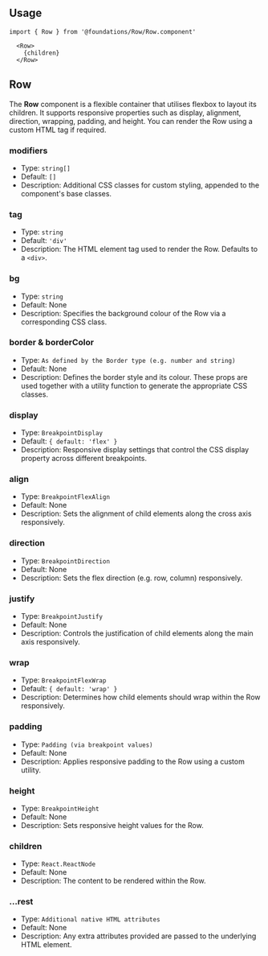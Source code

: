 
<Meta title='Foundations/Row' />

## Usage

```tsx
import { Row } from '@foundations/Row/Row.component'
```

```tsx
  <Row>
    {children}
  </Row>
```

## Row

The **Row** component is a flexible container that utilises flexbox to layout its children. It supports responsive properties such as display, alignment, direction, wrapping, padding, and height. You can render the Row using a custom HTML tag if required.

### modifiers

- Type: `string[]`
- Default: `[]`
- Description: Additional CSS classes for custom styling, appended to the component's base classes.

### tag

- Type: `string`
- Default: `'div'`
- Description: The HTML element tag used to render the Row. Defaults to a `<div>`.

### bg

- Type: `string`
- Default: None
- Description: Specifies the background colour of the Row via a corresponding CSS class.

### border & borderColor

- Type: `As defined by the Border type (e.g. number and string)`
- Default: None
- Description: Defines the border style and its colour. These props are used together with a utility function to generate the appropriate CSS classes.

### display

- Type: `BreakpointDisplay`
- Default: `{ default: 'flex' }`
- Description: Responsive display settings that control the CSS display property across different breakpoints.

### align

- Type: `BreakpointFlexAlign`
- Default: None
- Description: Sets the alignment of child elements along the cross axis responsively.

### direction

- Type: `BreakpointDirection`
- Default: None
- Description: Sets the flex direction (e.g. row, column) responsively.

### justify

- Type: `BreakpointJustify`
- Default: None
- Description: Controls the justification of child elements along the main axis responsively.

### wrap

- Type: `BreakpointFlexWrap`
- Default: `{ default: 'wrap' }`
- Description: Determines how child elements should wrap within the Row responsively.

### padding

- Type: `Padding (via breakpoint values)`
- Default: None
- Description: Applies responsive padding to the Row using a custom utility.

### height

- Type: `BreakpointHeight`
- Default: None
- Description: Sets responsive height values for the Row.

### children

- Type: `React.ReactNode`
- Default: None
- Description: The content to be rendered within the Row.

### ...rest

- Type: `Additional native HTML attributes`
- Default: None
- Description: Any extra attributes provided are passed to the underlying HTML element.
